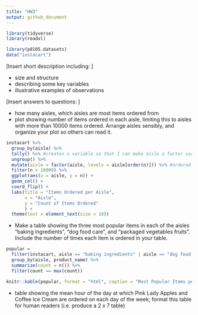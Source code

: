 ```yaml
---
title: "HW3"
output: github_document
---
```


```r
library(tidyverse)
library(readxl)
```

```r
library(p8105.datasets)
data("instacart")
```

[Insert short description including: ]

  * size and structure
  * describing some key variables
  * illustrative examples of observations

[Insert answers to questions: ]

  * how many aisles, which aisles are most items ordered from
  * plot showing number of items ordered in each aisle, limiting this to aisles with more than 10000 items ordered. Arrange aisles sensibly, and organize your plot so others can read it.

```r
instacart %>%
  group_by(aisle) %>% 
  tally() %>% #creates n variable so that I can make aisle a factor variable with levels based on n
  ungroup() %>% 
  mutate(aisle = factor(aisle, levels = aisle[order(n)])) %>% #ordered to make plot from most to least items ordered
  filter(n > 10000) %>% 
  ggplot(aes(x = aisle, y = n)) +
  geom_col() +
  coord_flip() +
  labs(title = "Items Ordered per Aisle",
       x = "Aisle",
       y = "Count of Items Ordered"
       ) +
  theme(text = element_text(size = 10))
```

  * Make a table showing the three most popular items in each of the aisles “baking ingredients”, “dog food care”, and “packaged vegetables fruits”. Include the number of times each item is ordered in your table.

```r
popular =
  filter(instacart, aisle == "baking ingredients" | aisle == "dog food care" | aisle == "packaged vegetables fruits") %>%
  group_by(aisle, product_name) %>% 
  summarize(count = n()) %>% 
  filter(count == max(count))

knitr::kable(popular, format = "html", caption = "Most Popular Items per Aisle")
```

  * table showing the mean hour of the day at which Pink Lady Apples and Coffee Ice Cream are ordered on each day of the week; format this table for human readers (i.e. produce a 2 x 7 table)